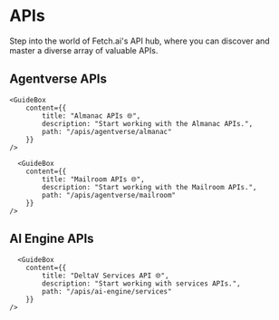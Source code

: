 # APIs

<div className="nx-text-fetch-content">
  Step into the world of Fetch.ai's API hub, where you can discover and master a
  diverse array of valuable APIs.
</div>


## Agentverse APIs

<div className="nx-text-fetch-content"></div>

<Row>
    <GuideBox
        content={{
            title: "Hosting APIs 🌐",
            description: "Start working with the hosting APIs.",
            path: "/apis/agentverse/hosting"
        }}
    />

    <GuideBox
        content={{
            title: "Almanac APIs 🌐",
            description: "Start working with the Almanac APIs.",
            path: "/apis/agentverse/almanac"
        }}
    />

      <GuideBox
        content={{
            title: "Mailroom APIs 🌐",
            description: "Start working with the Mailroom APIs.",
            path: "/apis/agentverse/mailroom"
        }}
    />

</Row>

## AI Engine APIs

<div className="nx-text-fetch-content"></div>

<Row>
    <GuideBox
        content={{
            title: "DELTA-V Chat API 🌐",
            description: "Start working with DeltaV chat APIs.",
            path: "/apis/ai-engine/chat"
        }}
    />

      <GuideBox
        content={{
            title: "DeltaV Services API 🌐",
            description: "Start working with services APIs.",
            path: "/apis/ai-engine/services"
        }}
    />

</Row>
<div className="nx-mb-8"></div>
